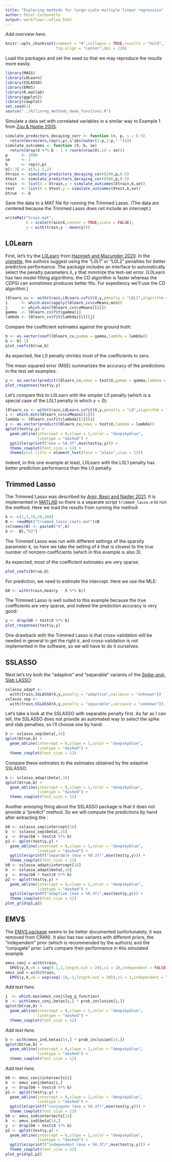 ```yaml
---
title: "Exploring methods for large-scale multiple linear regression"
author: Peter Carbonetto
output: workflowr::wflow_html
---
```


*Add overview here.*

```r
knitr::opts_chunk$set(comment = "#",collapse = TRUE,results = "hold",
                      fig.align = "center",dpi = 120)
```

Load the packages and set the seed so that we may reproduce the
results more easily.

```r
library(MASS)
library(L0Learn)
library(SSLASSO)
library(EMVS)
library(R.matlab)
library(ggplot2)
library(cowplot)
set.seed(1)
source("../R/linreg_methods_demo_functions.R")
```

Simulate a data set with correlated variables in a similar way to
Example 1 from [Zou & Hastie 2005][zh2005].

```r
simulate_predictors_decaying_corr <- function (n, p, s = 0.5)
  return(mvrnorm(n,rep(0,p),s^abs(outer(1:p,1:p,"-"))))
simulate_outcomes <- function (X, b, se)
  return(drop(X %*% b - 1 + rnorm(nrow(X),sd = se)))
p      <- 1000
se     <- 3
b      <- rep(0,p)
b[1:3] <- c(3,1.5,2)
Xtrain <- simulate_predictors_decaying_corr(200,p,0.5)
Xtest  <- simulate_predictors_decaying_corr(500,p,0.5)
train  <- list(X = Xtrain,y = simulate_outcomes(Xtrain,b,se))
test   <- list(X = Xtest,y = simulate_outcomes(Xtest,b,se))
btrue  <- b
```

Save the data to a MAT file for running the Trimmed Lasso. (The data
are centered because the Trimmed Lasso does not include an intercept.)

```r
writeMat("train.mat",
         X = scale(train$X,center = TRUE,scale = FALSE),
		 y = with(train,y - mean(y)))
```

L0Learn
-------

First, let's try the [L0Learn][l0learn] from
[Hazimeh and Mazumder 2020][hm2020]. In the
[vignette][l0learn-vignette], the authors suggest using the "L0L1" or
"L0L2" penalties for better predictive performance. The package
includes an interface to automatically select the penalty parameters
$\lambda, \gamma$ that minimize the test-set error. (L0Learn has two
model fitting algorithms; the CD algorithm is faster whereas the
CDPSI can sometimes produces better fits. For expediency we'll use
the CD algorithm.)

```r
l0learn_cv <- with(train,L0Learn.cvfit(X,y,penalty = "L0L1",algorithm = "CD"))
i      <- which.min(sapply(l0learn_cv$cvMeans,min))
j      <- which.min(l0learn_cv$cvMeans[[i]])
gamma  <- l0learn_cv$fit$gamma[i]
lambda <- l0learn_cv$fit$lambda[[i]][j]
```

Compare the coefficient estimates against the ground truth:

```r
b <- as.vector(coef(l0learn_cv,gamma = gamma,lambda = lambda))
b <- b[-1]
plot_coefs(btrue,b)
```

As expected, the L0 penalty shrinks most of the coefficients to zero.

The mean squared error (MSE) summarizes the accuracy of the
predictions in the test set examples:

```r
y <- as.vector(predict(l0learn_cv,newx = test$X,gamma = gamma,lambda = lambda))
plot_responses(test$y,y)
```

Let's compare this to L0Learn with the simpler L0 penalty (which is a
special case of the L0L1 penalty in which $\gamma = 0$):

```r
l0learn_cv <- with(train,L0Learn.cvfit(X,y,penalty = "L0",algorithm = "CD"))
i <- which.min(l0learn_cv$cvMeans[[1]])
lambda <- l0learn_cv$fit$lambda[[1]][i]
y <- as.vector(predict(l0learn_cv,newx = test$X,lambda = lambda))
qplot(test$y,y) +
  geom_abline(intercept = 0,slope = 1,color = "deepskyblue",
              linetype = "dashed") +
  ggtitle(sprintf("mse = %0.3f",mse(test$y,y))) +
  theme_cowplot(font_size = 12) +
  theme(plot.title = element_text(face = "plain",size = 12))
```

Indeed, in this one example at least, L0Learn with the L0L1 penalty
has better prediction performance than the L0 penalty.

Trimmed Lasso
-------------

The Trimmed Lasso was described by
[Amir, Basri and Nadler 2021][abn2021]. It is implemented in
[MATLAB][trimmed-lasso] so there is a separate script
`trimmed_lasso.m` to run the method. Here we load the results from
running the method:

```r
k <- c(1,3,10,20,100)
B <- readMat("trimmed_lasso_coefs.mat")$B
colnames(B) <- paste0("k",k)
b <-  B[,"k3"]
```

The Trimmed Lasso was run with different settings of the sparsity
parameter $k$, so here we take the setting of $k$ that is closest to
the true number of nonzero coefficients (which in this example is also
3).

As expected, most of the coefficient estimates are very sparse:

```r
plot_coefs(btrue,b)
```

For prediction, we need to estimate the intercept. Here we use the
MLE:

```r
b0 <- with(train,mean(y - X %*% b))
```

The Trimmed Lasso is well suited to this example because the true
coefficients are very sparse, and indeed the prediction accuracy is
very good:

```r
y <- drop(b0 + test$X %*% b)
plot_responses(test$y,y)
```

One drawback with the Trimmed Lasso is that cross-validation will be
needed in general to get the right $k$, and cross-validation is not
implemented in the software, so we will have to do it ourselves.

SSLASSO
-------

Next let's try both the "adaptive" and "separable" variants of the
[Spike-and-Slab LASSO][sslasso]:

```r
sslasso_adapt <-
  with(train,SSLASSO(X,y,penalty = "adaptive",variance = "unknown"))
sslasso_sep <-
  with(train,SSLASSO(X,y,penalty = "separable",variance = "unknown"))
```

Let's take a look at the SSLASSO with separable penalty first. As far
as I can tell, the SSLASSO does not provide an automated way to select
the spike and slab penalties, so I'll choose one by hand:

```r
b <- sslasso_sep$beta[,16]
qplot(btrue,b) +
  geom_abline(intercept = 0,slope = 1,color = "deepskyblue",
              linetype = "dashed") +
  theme_cowplot(font_size = 12)	 
```

Compare these estimates to the estimates obtained by the adaptive
SSLASSO:

```r
b <- sslasso_adapt$beta[,16]
qplot(btrue,b) +
  geom_abline(intercept = 0,slope = 1,color = "deepskyblue",
              linetype = "dashed") +
  theme_cowplot(font_size = 12)	 
```

Another annoying thing about the SSLASSO package is that it does not
provide a "predict" method. So we will compute the predictions by
hand after extracting the :

```r
b0 <- sslasso_sep$intercept[16]
b  <- sslasso_sep$beta[,16]
y  <- drop(b0 + test$X %*% b)
p1 <- qplot(test$y,y) +
  geom_abline(intercept = 0,slope = 1,color = "deepskyblue",
              linetype = "dashed") +
  ggtitle(sprintf("separable (mse = %0.3f)",mse(test$y,y))) +
  theme_cowplot(font_size = 12)
b0 <- sslasso_adapt$intercept[16]
b  <- sslasso_adapt$beta[,16]
y  <- drop(b0 + test$X %*% b)
p2 <- qplot(test$y,y) +
  geom_abline(intercept = 0,slope = 1,color = "deepskyblue",
              linetype = "dashed") +
  ggtitle(sprintf("adaptive (mse = %0.3f)",mse(test$y,y))) +
  theme_cowplot(font_size = 12)
plot_grid(p1,p2)
```

EMVS
----

The [EMVS package][emvs] seems to be better documented (unfortunately,
it was removed from CRAN). It also has two variants with different
priors, the "independent" prior (which is recommended by the authors)
and the "conjugate" prior. Let's compare their performance in this
simulated example.

```r
emvs_conj = with(train,
  EMVS(y,X,v0 = seq(0.1,2,length.out = 20),v1 = 10,independent = FALSE))
emvs_ind = with(train,
  EMVS(y,X,v0 = exp(seq(-18,-1,length.out = 20)),v1 = 1,independent = TRUE))
```

*Add text here.*

```r
i  <- which.max(emvs_conj$log_g_function)
b  <- with(emvs_conj,betas[i,] * prob_inclusion[i,])
qplot(btrue,b) +
  geom_abline(intercept = 0,slope = 1,color = "deepskyblue",
              linetype = "dashed") +
  theme_cowplot(font_size = 12)
```

*Add text here.*

```r
b <- with(emvs_ind,betas[14,] * prob_inclusion[14,])
qplot(btrue,b) +
  geom_abline(intercept = 0,slope = 1,color = "deepskyblue",
              linetype = "dashed") +
  theme_cowplot(font_size = 12)
```

*Add text here.*

```r
b0 <- emvs_conj$intersects[i]
b  <- emvs_conj$betas[i,]
y  <- drop(b0 + test$X %*% b)
p1 <- qplot(test$y,y) +
  geom_abline(intercept = 0,slope = 1,color = "deepskyblue",
              linetype = "dashed") +
  ggtitle(sprintf("conjugate (mse = %0.3f)",mse(test$y,y))) +
  theme_cowplot(font_size = 12)
b0 <- emvs_ind$intersects[14]
b  <- emvs_ind$beta[14,]
y  <- drop(b0 + test$X %*% b)
p2 <- qplot(test$y,y) +
  geom_abline(intercept = 0,slope = 1,color = "deepskyblue",
              linetype = "dashed") +
  ggtitle(sprintf("independent (mse = %0.3f)",mse(test$y,y))) +
  theme_cowplot(font_size = 12)
plot_grid(p1,p2)
```

[emvs]: https://cran.r-project.org/package=EMVS
[sslasso]: https://cran.r-project.org/package=SSLASSO
[zh2005]: https://doi.org/10.1111/j.1467-9868.2005.00503.x
[hm2020]: https://doi.org/10.1287/opre.2019.1919
[abn2021]: https://doi.org/10.1137/20M1330634
[l0learn]: https://cran.r-project.org/package=L0Learn
[l0learn-vignette]: https://cran.r-project.org/web/packages/L0Learn/vignettes/L0Learn-vignette.html
[trimmed-lasso]: https://github.com/tal-amir/sparse-approximation-gsm
